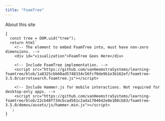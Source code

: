```yaml
---
title: "FoamTree"
---
```


About this site

```ojs
{
  const tree = DOM.uid("tree");
  return html`
    <!-- The element to embed FoamTree into, must have non-zero dimensions. -->
    <div id="visualization">FoamTree Goes Here</div>
    
    <!-- Include FoamTree implementation. -->
    <script src="https://github.com/vanHeemstraSystems/learning-foamtree/blob/1a8325cbb60ad5748334c56fcf0de9b1e3b162ef/foamtree-3.5.0/carrotsearch.foamtree.js"></script>
    
    <!-- Include Hammer.js for mobile interactions. Not required for desktop-only apps. -->
    <script src="https://github.com/vanHeemstraSystems/learning-foamtree/blob/22cb48f734cbcad581c2ada1704642e8e108cb83/foamtree-3.5.0/demos/assets/js/hammer.min.js"></script>
  `;
}    
```
